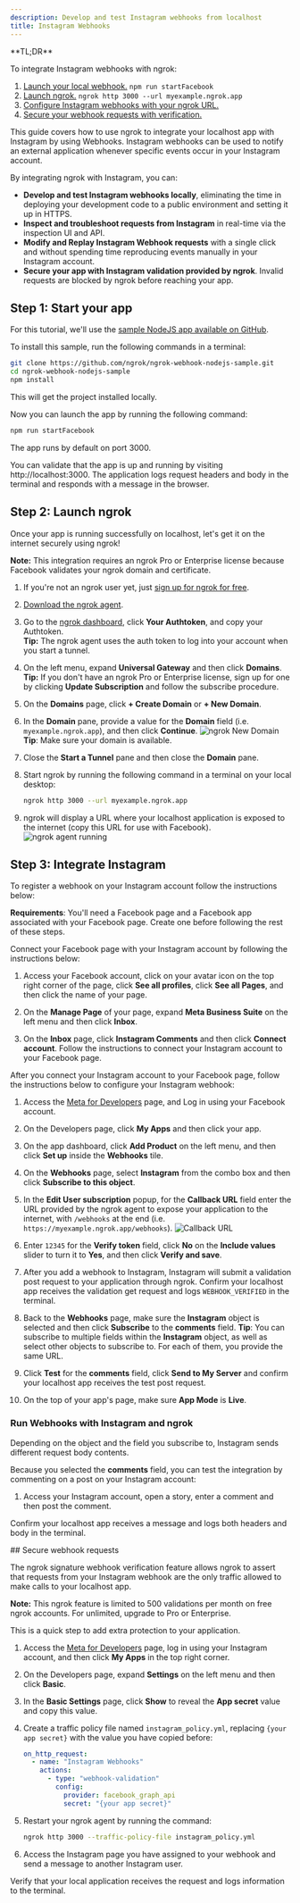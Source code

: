 ```yaml
---
description: Develop and test Instagram webhooks from localhost
title: Instagram Webhooks
---
```


<Tip>
**TL;DR**



To integrate Instagram webhooks with ngrok:

1. [Launch your local webhook.](#start-your-app) `npm run startFacebook`
1. [Launch ngrok.](#start-ngrok) `ngrok http 3000 --url myexample.ngrok.app`
1. [Configure Instagram webhooks with your ngrok URL.](#setup-webhook)
1. [Secure your webhook requests with verification.](#security)
</Tip>

This guide covers how to use ngrok to integrate your localhost app with Instagram by using Webhooks.
Instagram webhooks can be used to notify an external application whenever specific events occur in your Instagram account.

By integrating ngrok with Instagram, you can:

- **Develop and test Instagram webhooks locally**, eliminating the time in deploying your development code to a public environment and setting it up in HTTPS.
- **Inspect and troubleshoot requests from Instagram** in real-time via the inspection UI and API.
- **Modify and Replay Instagram Webhook requests** with a single click and without spending time reproducing events manually in your Instagram account.
- **Secure your app with Instagram validation provided by ngrok**. Invalid requests are blocked by ngrok before reaching your app.

## **Step 1**: Start your app 

For this tutorial, we'll use the [sample NodeJS app available on GitHub](https://github.com/ngrok/ngrok-webhook-nodejs-sample).

To install this sample, run the following commands in a terminal:

```bash
git clone https://github.com/ngrok/ngrok-webhook-nodejs-sample.git
cd ngrok-webhook-nodejs-sample
npm install
```

This will get the project installed locally.

Now you can launch the app by running the following command:

```bash
npm run startFacebook
```

The app runs by default on port 3000.

You can validate that the app is up and running by visiting http://localhost:3000. The application logs request headers and body in the terminal and responds with a message in the browser.

## **Step 2**: Launch ngrok 

Once your app is running successfully on localhost, let's get it on the internet securely using ngrok!

**Note:** This integration requires an ngrok Pro or Enterprise license because Facebook validates your ngrok domain and certificate.

1. If you're not an ngrok user yet, just [sign up for ngrok for free](https://ngrok.com/signup).

1. [Download the ngrok agent](https://download.ngrok.com).

1. Go to the [ngrok dashboard](https://dashboard.ngrok.com), click **Your Authtoken**, and copy your Authtoken. <br />
   **Tip:** The ngrok agent uses the auth token to log into your account when you start a tunnel.

1. On the left menu, expand **Universal Gateway** and then click **Domains**.
   **Tip:** If you don't have an ngrok Pro or Enterprise license, sign up for one by clicking **Update Subscription** and follow the subscribe procedure.

1. On the **Domains** page, click **+ Create Domain** or **+ New Domain**.

1. In the **Domain** pane, provide a value for the **Domain** field (i.e. `myexample.ngrok.app`), and then click **Continue**.
   ![ngrok New Domain](../img/facebook-messenger/img/ngrok_new_domain.png)
   **Tip**: Make sure your domain is available.

1. Close the **Start a Tunnel** pane and then close the **Domain** pane.

1. Start ngrok by running the following command in a terminal on your local desktop:

   ```bash
   ngrok http 3000 --url myexample.ngrok.app
   ```

1. ngrok will display a URL where your localhost application is exposed to the internet (copy this URL for use with Facebook).
   ![ngrok agent running](../img/facebook-messenger/img/launch_ngrok_tunnel_domain.png)

## **Step 3**: Integrate Instagram 

To register a webhook on your Instagram account follow the instructions below:

**Requirements**: You'll need a Facebook page and a Facebook app associated with your Facebook page. Create one before following the rest of these steps.

Connect your Facebook page with your Instagram account by following the instructions below:

1. Access your Facebook account, click on your avatar icon on the top right corner of the page, click **See all profiles**, click **See all Pages**, and then click the name of your page.

1. On the **Manage Page** of your page, expand **Meta Business Suite** on the left menu and then click **Inbox**.

1. On the **Inbox** page, click **Instagram Comments** and then click **Connect account**. Follow the instructions to connect your Instagram account to your Facebook page.

After you connect your Instagram account to your Facebook page, follow the instructions below to configure your Instagram webhook:

1. Access the [Meta for Developers](https://developers.facebook.com/) page, and Log in using your Facebook account.

1. On the Developers page, click **My Apps** and then click your app.
1. On the app dashboard, click **Add Product** on the left menu, and then click **Set up** inside the **Webhooks** tile.

1. On the **Webhooks** page, select **Instagram** from the combo box and then click **Subscribe to this object**.

1. In the **Edit User subscription** popup, for the **Callback URL** field enter the URL provided by the ngrok agent to expose your application to the internet, with `/webhooks` at the end (i.e. `https://myexample.ngrok.app/webhooks`).
   ![Callback URL](../img/instagram/img/ngrok_url_configuration_instagram.png)

1. Enter `12345` for the **Verify token** field, click **No** on the **Include values** slider to turn it to **Yes**, and then click **Verify and save**.

1. After you add a webhook to Instagram, Instagram will submit a validation post request to your application through ngrok. Confirm your localhost app receives the validation get request and logs `WEBHOOK_VERIFIED` in the terminal.

1. Back to the **Webhooks** page, make sure the **Instagram** object is selected and then click **Subscribe** to the **comments** field.
   **Tip**: You can subscribe to multiple fields within the **Instagram** object, as well as select other objects to subscribe to. For each of them, you provide the same URL.

1. Click **Test** for the **comments** field, click **Send to My Server** and confirm your localhost app receives the test post request.

1. On the top of your app's page, make sure **App Mode** is **Live**.

### Run Webhooks with Instagram and ngrok

Depending on the object and the field you subscribe to, Instagram sends different request body contents.

Because you selected the **comments** field, you can test the integration by commenting on a post on your Instagram account:

1. Access your Instagram account, open a story, enter a comment and then post the comment.

Confirm your localhost app receives a message and logs both headers and body in the terminal.

<InspectingRequests />

<ReplayingRequests />
## Secure webhook requests 

The ngrok signature webhook verification feature allows ngrok to assert that requests from your Instagram webhook are the only traffic allowed to make calls to your localhost app.

**Note:** This ngrok feature is limited to 500 validations per month on free ngrok accounts. For unlimited, upgrade to Pro or Enterprise.

This is a quick step to add extra protection to your application.

1. Access the [Meta for Developers](https://developers.facebook.com/) page, log in using your Instagram account, and then click **My Apps** in the top right corner.

1. On the Developers page, expand **Settings** on the left menu and then click **Basic**.

1. In the **Basic Settings** page, click **Show** to reveal the **App secret** value and copy this value.

1. Create a traffic policy file named `instagram_policy.yml`, replacing `{your app secret}` with the value you have copied before:

   ```yaml
   on_http_request:
     - name: "Instagram Webhooks"
       actions:
         - type: "webhook-validation"
           config:
             provider: facebook_graph_api
             secret: "{your app secret}"
   ```

1. Restart your ngrok agent by running the command:

   ```bash
   ngrok http 3000 --traffic-policy-file instagram_policy.yml
   ```

1. Access the Instagram page you have assigned to your webhook and send a message to another Instagram user.

Verify that your local application receives the request and logs information to the terminal.
